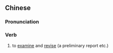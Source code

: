{{also|审订}}
==Chinese==
{{zh-forms|s=审订}}

===Pronunciation===
{{zh-pron
|m=shěndìng
|c=sam2 ding3
|mn=qz,xm,zz:sím-tēng/xm:sím-tèng
|cat=v
}}

===Verb===
{{zh-verb}}

# to [[examine]] and [[revise]] (a preliminary report etc.)
